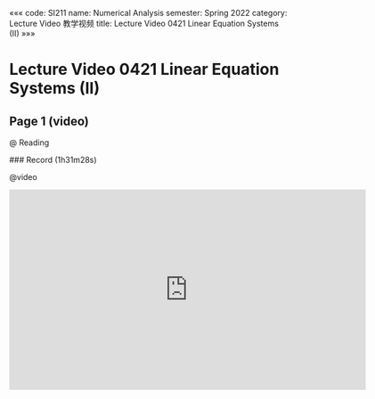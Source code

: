 «««
code: SI211
name: Numerical Analysis
semester: Spring 2022
category: Lecture Video 教学视频
title: Lecture Video 0421 Linear Equation Systems (II)
»»»

# Lecture Video 0421 Linear Equation Systems (II)

## Page 1 (video)

@ Reading

<div class="markdown-body">
### Record (1h31m28s)
</div>

@video

<iframe src="https://sbfull.com/e/1q5s1yulxhlb.html" frameborder=0 marginwidth=0 marginheight=0 scrolling=no width=640 height=360 allowfullscreen></iframe>



